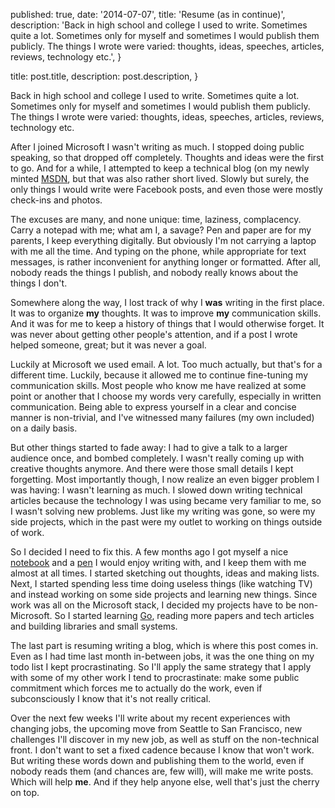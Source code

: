 
  published: true,
  date: '2014-07-07',
  title: 'Resume (as in continue)',
  description:
    'Back in high school and college I used to write. Sometimes quite a lot. Sometimes only for myself and sometimes I would publish them publicly. The things I wrote were varied: thoughts, ideas, speeches, articles, reviews, technology etc.',
}

  title: post.title,
  description: post.description,
}


Back in high school and college I used to write. Sometimes quite a lot. Sometimes only for myself and sometimes I would publish them publicly. The things I wrote were varied: thoughts, ideas, speeches, articles, reviews, technology etc.

After I joined Microsoft I wasn't writing as much. I stopped doing public speaking, so that dropped off completely. Thoughts and ideas were the first to go. And for a while, I attempted to keep a technical blog (on my newly minted [MSDN](http://blogs.msdn.com/b/cosmin/), but that was also rather short lived. Slowly but surely, the only things I would write were Facebook posts, and even those were mostly check-ins and photos.

The excuses are many, and none unique: time, laziness, complacency. Carry a notepad with me; what am I, a savage? Pen and paper are for my parents, I keep everything digitally. But obviously I'm not carrying a laptop with me all the time. And typing on the phone, while appropriate for text messages, is rather inconvenient for anything longer or formatted. After all, nobody reads the things I publish, and nobody really knows about the things I don't.

Somewhere along the way, I lost track of why I **was** writing in the first place. It was to organize **my** thoughts. It was to improve **my** communication skills. And it was for me to keep a history of things that I would otherwise forget. It was never about getting other people's attention, and if a post I wrote helped someone, great; but it was never a goal.

Luckily at Microsoft we used email. A lot. Too much actually, but that's for a different time. Luckily, because it allowed me to continue fine-tuning my communication skills. Most people who know me have realized at some point or another that I choose my words very carefully, especially in written communication. Being able to express yourself in a clear and concise manner is non-trivial, and I've witnessed many failures (my own included) on a daily basis.

But other things started to fade away: I had to give a talk to a larger audience once, and bombed completely. I wasn't really coming up with creative thoughts anymore. And there were those small details I kept forgetting. Most importantly though, I now realize an even bigger problem I was having: I wasn't learning as much. I slowed down writing technical articles because the technology I was using became very familiar to me, so I wasn't solving new problems. Just like my writing was gone, so were my side projects, which in the past were my outlet to working on things outside of work.

So I decided I need to fix this. A few months ago I got myself a nice [notebook](http://shop.moleskine.com/en-us/notebooks-journals/evernote/evernote-smart-notebook-pocket-ruled-hard-cover-black-6807) and a [pen](http://www.zebrapen.com/product/f-701-ball-point-retractable-2/) I would enjoy writing with, and I keep them with me almost at all times. I started sketching out thoughts, ideas and making lists. Next, I started spending less time doing useless things (like watching TV) and instead working on some side projects and learning new things. Since work was all on the Microsoft stack, I decided my projects have to be non-Microsoft. So I started learning [Go](http://golang.org/), reading more papers and tech articles and building libraries and small systems.

The last part is resuming writing a blog, which is where this post comes in. Even as I had time last month in-between jobs, it was the one thing on my todo list I kept procrastinating. So I'll apply the same strategy that I apply with some of my other work I tend to procrastinate: make some public commitment which forces me to actually do the work, even if subconsciously I know that it's not really critical.

Over the next few weeks I'll write about my recent experiences with changing jobs, the upcoming move from Seattle to San Francisco, new challenges I'll discover in my new job, as well as stuff on the non-technical front. I don't want to set a fixed cadence because I know that won't work. But writing these words down and publishing them to the world, even if nobody reads them (and chances are, few will), will make me write posts. Which will help **me**. And if they help anyone else, well that's just the cherry on top.
